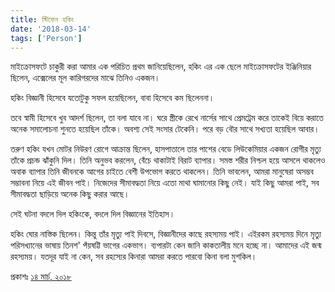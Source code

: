 ```yaml
---
title: স্টিফেন হকিং 
date: '2018-03-14'
tags: ['Person']
---
```


মাইক্রোসফটে চাকুরী করা আমার এক পরিচিত প্রথম জানিয়েছিলেন, হকিং এর এক ছেলে মাইক্রোসফটের ইঞ্জিনিয়ার ছিলেন, এক্সেলের মূল কারিগরদের মাঝে তিনিও একজন।

হকিং বিজ্ঞানী হিসেবে যতোটুকু সফল হয়েছিলেন, বাবা হিসেবে কম ছিলেননা।

তবে স্বামী হিসেবে খুব আদর্শ ছিলেন, তা বলা যাবে না। ঘরে স্ত্রীকে রেখে নার্সের সাথে প্রেমট্রেম করে তাকেই বিয়ে করাতে অনেক সমালোচনা শুনতে হয়েছিল তাঁকে। অবশ্য সেই সংসার টেকেনি। পরে বড় বৌর সাথে সখ্যতা হয়েছিল আবার।

তরুণ হকিং যখন মোটর নিউরণ রোগে আক্রান্ত ছিলেন, হাসপাতালে তার পাশের বেডে লিউকেমিয়ার একজন রোগীর মৃত্যু তাঁকে প্রচন্ড ঝাঁকুনি দিল। তিনি অনুভব করলেন, বেঁচে থাকাটাই বিরাট ব্যাপার। সমস্ত শরীর নিশ্চল হয়ে আসলে থাকলেও অবাক ব্যাপার তিনি জীবনকে আগের চাইতে বেশী উপভোগ করতে থাকলেন। তিনি ভাবলেন, আমরা মানুষেরা অসম্ভব সম্ভাবনা নিয়ে এই জীবন পাই। নিজেদের সীমাবদ্ধতা নিয়ে এতো মাথা ঘামানোর কিছু নেই। যাই কিছু আমরা পাই, সব সীমাবদ্ধতা ছাড়িয়ে অনেক কিছু করার আছে।

সেই ঘটনা বদলে দিল হকিংকে, বদলে দিল বিজ্ঞানের ইতিহাস।

হকিং ঘোর নাস্তিক ছিলেন। কিন্তু তাঁর মৃত্যু পাই দিবসে, বিজ্ঞানীদের কাছে রহস্যময় পাই। এইরকম রহস্যময় দিনে মৃত্যু পরিসখ্যানের ভাষায় তিনশ' পঁয়ষট্টি ভাগের একভাগ। ব্যপারটা কেন জানি কাকতালীয় মনে হচ্ছে না। আমাদের এই জন্ম রহস্যময়। যতদূর যাই না কেন, সব রহস্যের কিনারা আমরা করতে পারবো কিনা বলা মুশকিল।
 

প্রকাশঃ [১৪ মার্চ, ২০১৮](https://www.facebook.com/ashraful.alam/posts/10155096117015583)